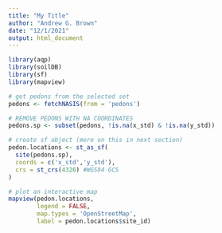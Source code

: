 ```yaml
---
title: "My Title"
author: "Andrew G. Brown"
date: "12/1/2021"
output: html_document
---
```


```r
library(aqp)
library(soilDB)
library(sf)
library(mapview)

# get pedons from the selected set
pedons <- fetchNASIS(from = 'pedons')

# REMOVE PEDONS WITH NA COORDINATES
pedons.sp <- subset(pedons, !is.na(x_std) & !is.na(y_std))

# create sf object (more on this in next section)
pedon.locations <- st_as_sf(
  site(pedons.sp), 
  coords = c('x_std','y_std'),
  crs = st_crs(4326) #WGS84 GCS
)

# plot an interactive map
mapview(pedon.locations, 
        legend = FALSE, 
        map.types = 'OpenStreetMap', 
        label = pedon.locations$site_id)
```
